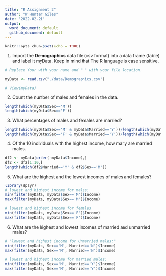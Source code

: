 ```yaml
---
title: "R Assignment 2"
author: "W Hunter Giles"
date: '2022-02-21'
output:
  word_document: default
  github_document: default
---
```


```r
knitr::opts_chunk$set(echo = TRUE)
```

1.  Import the **Demographics** data file (csv format) into a data frame (table) and label it myData. Keep in mind that The R language is case sensitive.

```r
# Replace Your with your name and " " with your file location. 

myData <- read.csv("./data/Demographics.csv")

# View(myData)
```

2.  Count the number of males and females in the data.

```r
length(which(myData$Sex=='M'))
length(which(myData$Sex=='F'))

```

3.  What percentages of males and females are married?

```r
length(which(myData$Sex=='M' & myData$Married=='Y'))/length(which(myData$Sex=='M'))
length(which(myData$Sex=='F' & myData$Married=='Y'))/length(which(myData$Sex=='F'))
```

4.  Of the 10 individuals with the highest income, how many are married males.

```r
df2 <- myData[order(-myData$Income),]
df2 <- df2[1:10,]
length(which(df2$Married=='Y' & df2$Sex=='M'))
```

5.  What are the highest and the lowest incomes of males and females?

```r
library(dplyr)
# lowest and highest income for males:
min(filter(myData, myData$Sex=='M')$Income)
max(filter(myData, myData$Sex=='M')$Income)

# lowest and highest income for females
min(filter(myData, myData$Sex=='F')$Income)
max(filter(myData, myData$Sex=='F')$Income)
```

6.  What are the highest and lowest incomes of married and unmarried males?

```r
# "lowest and highest income for Unmarried males:"
min(filter(myData, Sex=='M', Married=='N')$Income)
max(filter(myData, Sex=='M', Married=='N')$Income)

# lowest and highest income for married males:
min(filter(myData, Sex=='M', Married=='Y')$Income)
max(filter(myData, Sex=='M', Married=='Y')$Income)
```
